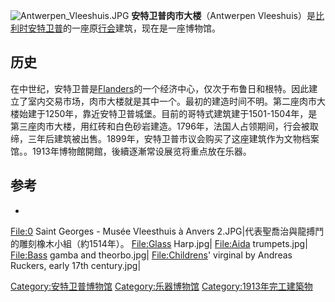 [[File:Antwerpen_Vleeshuis.JPG|thumb]]
'''安特卫普肉市大楼'''（Antwerpen Vleeshuis）是[[比利时|比利时]][[安特卫普|安特卫普]]的一座原[[行会|行会]]建筑，现在是一座博物馆。

== 历史==
在中世纪，安特卫普是[[Flanders|Flanders]]的一个经济中心，仅次于布鲁日和根特。因此建立了室内交易市场，肉市大楼就是其中一个。最初的建造时间不明。第二座肉市大楼始建于1250年，靠近安特卫普城堡{{sfn|Vleeshuis|2009|p=3}}。目前的哥特式建筑建于1501-1504年，是第三座肉市大楼{{sfn|Vleeshuis|p=3}}，用红砖和白色砂岩建造。1796年，法国人占领期间，行会被取缔，三年后建筑被出售{{sfn|Vleeshuis|p=4}}。1899年，安特卫普市议会购买了这座建筑作为文物档案馆。{{sfn|Vleeshuis|p=5}}。1913年博物館開館，後續逐漸常设展览将重点放在乐器。

== 参考 ==
{{reflist}}
{{refbegin}}
*{{citation|title=Museum Vleeshuis—Klank van de Stad|location=Antwerp|publisher=BAI|year=2009}}
{{refend}}
<gallery mode=packed heights=200px>
File:0 Saint Georges - Musée Vleesthuis à Anvers 2.JPG|代表聖喬治與龍搏鬥的雕刻橡木小組（約1514年）。
File:Glass Harp.jpg|
File:Aida trumpets.jpg|
File:Bass gamba and theorbo.jpg|
File:Childrens' virginal by Andreas Ruckers, early 17th century.jpg|

</gallery>
{{coord|51.2227|4.3992|type:landmark_region:BE|display=title}}

[[Category:安特卫普博物馆|Category:安特卫普博物馆]]
[[Category:乐器博物馆|Category:乐器博物馆]]
[[Category:1913年完工建築物|Category:1913年完工建築物]]